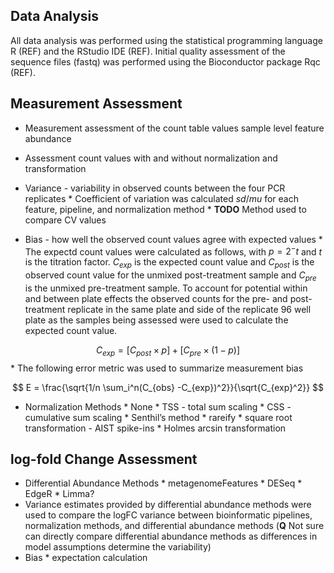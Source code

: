 ## Data Analysis
All data analysis was performed using the statistical programming language R (REF) and the RStudio IDE (REF). 
Initial quality assessment of the sequence files (fastq) was performed using the Bioconductor package Rqc (REF). 

## Measurement Assessment  
* Measurement assessment of the count table values sample level feature abundance  
* Assessment count values with and without normalization and transformation 
* Variance - variability in observed counts between the four PCR replicates 
      * Coefficient of variation was calculated $sd/mu$ for each feature, pipeline, and normalization method
      * __TODO__ Method used to compare CV values

* Bias - how well the observed count values agree with expected values
      * The expectd count values were calculated as follows, with $p = 2^-t$ and $t$ is the titration factor. $C_{exp}$ is the expected count value and $C_{post}$ is the observed count value for the unmixed post-treatment sample and $C_{pre}$ is the unmixed pre-treatment sample. To account for potential within and between plate effects the observed counts for the pre- and post-treatment replicate in the same plate and side of the replicate 96 well plate as the samples being assessed were used to calculate the expected count value.   

$$
C_{exp} = [C_{post}\times p] + [C_{pre} \times (1-p)]
$$
      * The following error metric was used to summarize measurement bias  
      
$$
E = \frac{\sqrt{1/n \sum_i^n(C_{obs} -C_{exp})^2}}{\sqrt{C_{exp}^2}}
$$
      
* Normalization Methods
      * None
      * TSS - total sum scaling
      * CSS - cumulative sum scaling
      * Senthil's method
      * rareify
      * square root transformation - AIST spike-ins
      * Holmes arcsin transformation

##  log-fold Change Assessment
* Differential Abundance Methods
      * metagenomeFeatures
      * DESeq
      * EdgeR
      * Limma?
* Variance estimates provided by differential abundance methods were used to compare the logFC variance between bioinformatic pipelines, normalization methods, and differential abundance methods (__Q__ Not sure can directly compare differential abundance methods as differences in model assumptions determine the variability)
* Bias 
      * expectation calculation 
      
